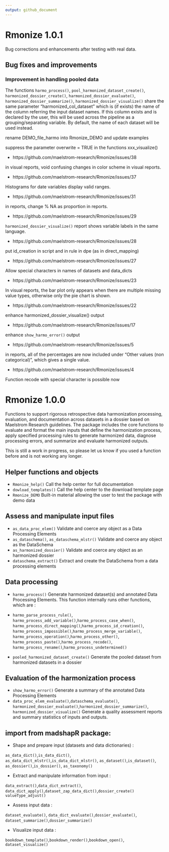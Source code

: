 ```yaml
---
output: github_document
---
```


# Rmonize 1.0.1

Bug corrections and enhancements after testing with real data.

## Bug fixes and improvements


### Improvement in handling pooled data

The functions `harmo_process()`, `pool_harmonized_dataset_create()`, 
`harmonized_dossier_create()`, `harmonized_dossier_evaluate()`, 
`harmonized_dossier_summarize()`, `harmonized_dossier_visualize()` share the 
same parameter "harmonized_col_dataset" which is (if exists) the name of the 
column referring the input dataset names. If this column exists and is declared 
by the user, this will be used across the pipeline as a grouping/separating 
variable. By default, the name of each dataset will be used instead.



rename DEMO_file_harmo into Rmonize_DEMO and update examples

suppress the parameter overwrite = TRUE in the functions xxx_visualize()

* https://github.com/maelstrom-research/Rmonize/issues/38

in visual reports, void confusing changes in color scheme in visual reports.
  

* https://github.com/maelstrom-research/Rmonize/issues/37

Histograms for date variables display valid ranges.
  

* https://github.com/maelstrom-research/Rmonize/issues/31

in reports, change % NA as proportion in reports.
  

* https://github.com/maelstrom-research/Rmonize/issues/29

`harmonized_dossier_visualize()` report shows variable labels in the same language.
  

* https://github.com/maelstrom-research/Rmonize/issues/28

put id_creation in script and in rule in dpe (as in direct_mapping)


* https://github.com/maelstrom-research/Rmonize/issues/27

Allow special characters in names of datasets and data_dicts


* https://github.com/maelstrom-research/Rmonize/issues/23

In visual reports, the bar plot only appears when there are multiple missing 
value types, otherwise only the pie chart is shown.


* https://github.com/maelstrom-research/Rmonize/issues/22

enhance harmonized_dossier_visualize() output


* https://github.com/maelstrom-research/Rmonize/issues/17

enhance `show_harmo_error()` output


* https://github.com/maelstrom-research/Rmonize/issues/5

in reports, all of the percentages are now included under "Other values 
(non categorical)", which gives a single value.


* https://github.com/maelstrom-research/Rmonize/issues/4

Function recode with special character is possible now

  
# Rmonize 1.0.0

Functions to support rigorous retrospective data harmonization processing, 
evaluation, and documentation across datasets in a dossier based on 
Maelstrom Research guidelines. The package includes the core functions to 
evaluate and format the main inputs that define the harmonization process, 
apply specified processing rules to generate harmonized data, diagnose 
processing errors, and summarize and evaluate harmonized outputs. 

This is still a work in progress, so please let us know if you used a function 
before and is not working any longer.

## Helper functions and objects

* `Rmonize_help()` Call the help center for full documentation
* `dowload_templates()` Call the help center to the download template page
* `Rmonize_DEMO` Built-in material allowing the user to test the package 
with demo data

## Assess and manipulate input files

* `as_data_proc_elem()` Validate and coerce any object as a Data Processing Elements
* `as_dataschema()`, `as_dataschema_mlstr()` Validate and coerce any object as 
the DataSchema
* `as_harmonized_dossier()` Validate and coerce any object as an harmonized dossier
* `dataschema_extract()` Extract and create the DataSchema from a data 
processing elements

## Data processing

* `harmo_process()` Generate harmonized dataset(s) and annotated 
Data Processing Elements. This function internally runs other functions, 
which are :

* `harmo_parse_process_rule()`,
`harmo_process_add_variable()`,`harmo_process_case_when()`,
`harmo_process_direct_mapping()`,`harmo_process_id_creation()`,
`harmo_process_impossible()`,`harmo_process_merge_variable()`,
`harmo_process_operation()`,`harmo_process_other()`,
`harmo_process_paste()`,`harmo_process_recode()`,
`harmo_process_rename()`,`harmo_process_undetermined()`
* `pooled_harmonized_dataset_create()` Generate the pooled dataset from 
harmonized datasets in a dossier

## Evaluation of the harmonization process

* `show_harmo_error()` Generate a summary of the annotated Data Processing Elements
* `data_proc_elem_evaluate()`,`dataschema_evaluate()`,
`harmonized_dossier_evaluate()`,`harmonized_dossier_summarize()`,
`harmonized_dossier_visualize()` Generate a quality assessment reports and 
summary statistics of inputs and outputs. 

## import from madshapR package:

* Shape and prepare input (datasets and data dictionaries) :

`as_data_dict()`,`is_data_dict()`,
`as_data_dict_mlstr()`,`is_data_dict_mlstr()`,
`as_dataset()`,`is_dataset()`,
`as_dossier()`,`is_dossier()`,
`as_taxonomy()`

* Extract and manipulate information from input :

`data_extract()`,`data_dict_extract()`,
`data_dict_apply()`,`dataset_zap_data_dict()`,`dossier_create()`
`valueType_adjust()`

* Assess input data :

`dataset_evaluate()`, `data_dict_evaluate()`,`dossier_evaluate()`,
`dataset_summarize()`,`dossier_summarize()`

* Visualize input data :

`bookdown_template()`,`bookdown_render()`,`bookdown_open()`,
`dataset_visualize()`


